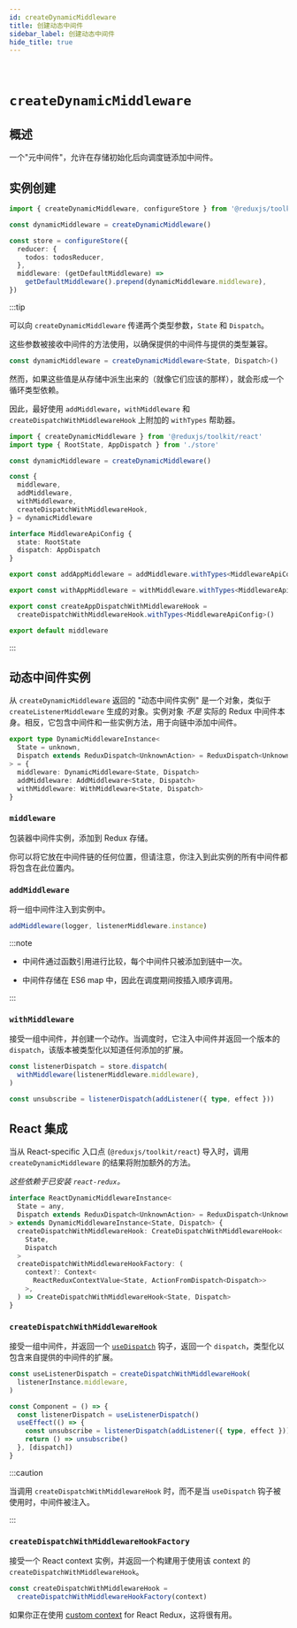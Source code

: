 ```yaml
---
id: createDynamicMiddleware
title: 创建动态中间件
sidebar_label: 创建动态中间件
hide_title: true
---
```


&nbsp;

# `createDynamicMiddleware`

## 概述

一个"元中间件"，允许在存储初始化后向调度链添加中间件。

## 实例创建

```ts no-transpile
import { createDynamicMiddleware, configureStore } from '@reduxjs/toolkit'

const dynamicMiddleware = createDynamicMiddleware()

const store = configureStore({
  reducer: {
    todos: todosReducer,
  },
  middleware: (getDefaultMiddleware) =>
    getDefaultMiddleware().prepend(dynamicMiddleware.middleware),
})
```

:::tip

可以向 `createDynamicMiddleware` 传递两个类型参数，`State` 和 `Dispatch`。

这些参数被接收中间件的方法使用，以确保提供的中间件与提供的类型兼容。

```ts no-transpile
const dynamicMiddleware = createDynamicMiddleware<State, Dispatch>()
```

然而，如果这些值是从存储中派生出来的（就像它们应该的那样），就会形成一个循环类型依赖。

因此，最好使用 `addMiddleware`，`withMiddleware` 和 `createDispatchWithMiddlewareHook` 上附加的 `withTypes` 帮助器。

```ts no-transpile
import { createDynamicMiddleware } from '@reduxjs/toolkit/react'
import type { RootState, AppDispatch } from './store'

const dynamicMiddleware = createDynamicMiddleware()

const {
  middleware,
  addMiddleware,
  withMiddleware,
  createDispatchWithMiddlewareHook,
} = dynamicMiddleware

interface MiddlewareApiConfig {
  state: RootState
  dispatch: AppDispatch
}

export const addAppMiddleware = addMiddleware.withTypes<MiddlewareApiConfig>()

export const withAppMiddleware = withMiddleware.withTypes<MiddlewareApiConfig>()

export const createAppDispatchWithMiddlewareHook =
  createDispatchWithMiddlewareHook.withTypes<MiddlewareApiConfig>()

export default middleware
```

:::

## 动态中间件实例

从 `createDynamicMiddleware` 返回的 "动态中间件实例" 是一个对象，类似于 `createListenerMiddleware` 生成的对象。实例对象 _不是_ 实际的 Redux 中间件本身。相反，它包含中间件和一些实例方法，用于向链中添加中间件。

```ts no-transpile
export type DynamicMiddlewareInstance<
  State = unknown,
  Dispatch extends ReduxDispatch<UnknownAction> = ReduxDispatch<UnknownAction>,
> = {
  middleware: DynamicMiddleware<State, Dispatch>
  addMiddleware: AddMiddleware<State, Dispatch>
  withMiddleware: WithMiddleware<State, Dispatch>
}
```

### `middleware`

包装器中间件实例，添加到 Redux 存储。

你可以将它放在中间件链的任何位置，但请注意，你注入到此实例的所有中间件都将包含在此位置内。

### `addMiddleware`

将一组中间件注入到实例中。

```ts no-transpile
addMiddleware(logger, listenerMiddleware.instance)
```

:::note

- 中间件通过函数引用进行比较，每个中间件只被添加到链中一次。

- 中间件存储在 ES6 map 中，因此在调度期间按插入顺序调用。

:::

### `withMiddleware`

接受一组中间件，并创建一个动作。当调度时，它注入中间件并返回一个版本的 `dispatch`，该版本被类型化以知道任何添加的扩展。

```ts no-transpile
const listenerDispatch = store.dispatch(
  withMiddleware(listenerMiddleware.middleware),
)

const unsubscribe = listenerDispatch(addListener({ type, effect }))
```

## React 集成

当从 React-specific 入口点 (`@reduxjs/toolkit/react`) 导入时，调用 `createDynamicMiddleware` 的结果将附加额外的方法。

_这些依赖于已安装 `react-redux`。_

```ts no-transpile
interface ReactDynamicMiddlewareInstance<
  State = any,
  Dispatch extends ReduxDispatch<UnknownAction> = ReduxDispatch<UnknownAction>,
> extends DynamicMiddlewareInstance<State, Dispatch> {
  createDispatchWithMiddlewareHook: CreateDispatchWithMiddlewareHook<
    State,
    Dispatch
  >
  createDispatchWithMiddlewareHookFactory: (
    context?: Context<
      ReactReduxContextValue<State, ActionFromDispatch<Dispatch>>
    >,
  ) => CreateDispatchWithMiddlewareHook<State, Dispatch>
}
```

### `createDispatchWithMiddlewareHook`

接受一组中间件，并返回一个 [`useDispatch`](https://react-cn.redux.js.org/api/hooks#usedispatch) 钩子，返回一个 `dispatch`，类型化以包含来自提供的中间件的扩展。

```ts no-transpile
const useListenerDispatch = createDispatchWithMiddlewareHook(
  listenerInstance.middleware,
)

const Component = () => {
  const listenerDispatch = useListenerDispatch()
  useEffect(() => {
    const unsubscribe = listenerDispatch(addListener({ type, effect }))
    return () => unsubscribe()
  }, [dispatch])
}
```

:::caution

当调用 `createDispatchWithMiddlewareHook` 时，而不是当 `useDispatch` 钩子被使用时，中间件被注入。

:::

### `createDispatchWithMiddlewareHookFactory`

接受一个 React context 实例，并返回一个构建用于使用该 context 的 `createDispatchWithMiddlewareHook`。

```ts no-transpile
const createDispatchWithMiddlewareHook =
  createDispatchWithMiddlewareHookFactory(context)
```

如果你正在使用 [custom context](https://react-cn.redux.js.org/using-react-redux/accessing-store#providing-custom-context) for React Redux，这将很有用。
